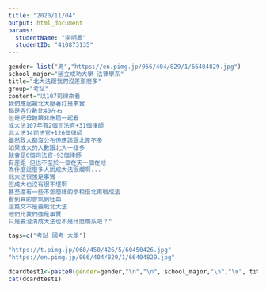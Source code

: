 ---
title: "2020/11/04"
output: html_document
params:
  studentName: "李明鳳"
  studentID: "410873135"
---
```{r}

gender= list("男","https://en.pimg.jp/066/404/829/1/66404829.jpg")
school_major="國立成功大學 法律學系"
title="北大法跟我們沒差那麼多"
group="考試"
content="以107司律來看
我們應屆被北大壓著打是事實
都是各位數比40左右
但是把母體跟非應屆一起看
成大法107年有2個司法官+31個律師
北大法14司法官+126個律師
雖然政大都沒公布但應該跟北差不多
如果成大的人數跟北大一樣多
就會是6個司法官+93個律師
有差距 但也不至於一個在天一個在地
為什麼這麼多人說成大法很爛啊...
北大法很強是事實
但成大也沒有很不堪啊
甚至還有一些不怎麼樣的學校借北東戰成法
看到真的會氣到吐血
這篇文不是要戰北大法
他們比我們強是事實
只是要澄清成大法也不是什麼爛系吧？"

tags=c("考試 國考 大學")
```
```{r}
"https://t.pimg.jp/060/450/426/5/60450426.jpg"
"https://en.pimg.jp/066/404/829/1/66404829.jpg"
```
```{r}
dcardtest1<-paste0(gender=gender,"\n","\n", school_major,"\n","\n", title,group,"\n","\n",content,"\n","\n",tags,gender[[2]])
cat(dcardtest1)
```

